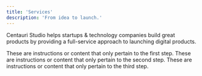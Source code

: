 ```yaml
---
title: 'Services'
description: 'From idea to launch.'
---
```


Centauri Studio helps startups & technology companies build great products by providing a full-service approach to launching digital products.

<Steps>
  <Step title="Design">
    These are instructions or content that only pertain to the first step.
  </Step>
  <Step title="Develop">
    These are instructions or content that only pertain to the second step.
  </Step>
  <Step title="Launch">
    These are instructions or content that only pertain to the third step.
  </Step>
</Steps>

<CardGroup cols={2}>
  <Card title="Web design" icon="">
  </Card>
  <Card title="Content" icon="">
  </Card>
  <Card title="Design sprints" icon="">
  </Card>
  <Card title="Prototyping" icon="">
  </Card>
  <Card title="UI/UX design" icon="">
  </Card>
  <Card title="Design systems" icon="">
  </Card>
  <Card title="Web development" icon="">
  </Card>
  <Card title="DevOps" icon="">
  </Card>
  <Card title="Mobile app development" icon="">
  </Card>
  <Card title="API integration" icon="">
  </Card>
  <Card title="Microservices" icon="">
  </Card>
  <Card title="React" icon="">
  </Card>
  <Card title="Typescript" icon="">
  </Card>
  <Card title="NextJS" icon="">
  </Card>
  <Card title="NodeJS" icon="">
  </Card>
  <Card title="Python" icon="">
  </Card>
  <Card title="AI/ML" icon="">
  </Card>
</CardGroup>



